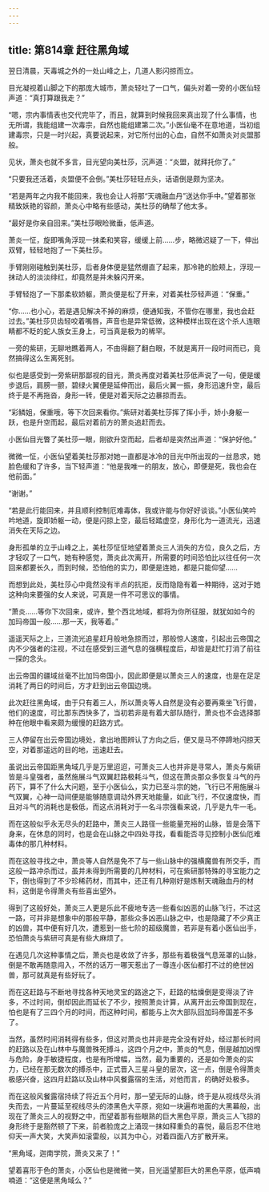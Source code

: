 ```yaml
---
---
---
```

title: 第814章 赶往黑角域
---



翌日清晨，天毒城之外的一处山峰之上，几道人影闪掠而立。

目光凝视着山脚之下的那庞大城市，萧炎轻吐了一口气，偏头对着一旁的小医仙轻声道：“真打算跟我走？”

“嗯，宗内事情表也交代完毕了，而且，就算到时候我回来真出现了什么事情，也无所谓，我能组建一次毒宗，自然也能组建第二次。”小医仙毫不在意地道，当初组建毒宗，只是一时兴起，真要说起来，对它所付出的心血，自然不如萧炎对炎盟那般。

见状，萧炎也就不多言，目光望向美杜莎，沉声道：“炎盟，就拜托你了。”

“只要我还活着，炎盟便不会倒。”美杜莎轻轻点头，话语倒是颇为坚决。

“若是两年之内我不能回来，我也会让人将那“天魂融血丹”送达你手中。”望着那张精致妖艳的容颜，萧炎心中略有些感动，美杜莎的确帮了他太多。

“最好是你亲自回来。”美杜莎眼睑微垂，低声道。

萧炎一怔，旋即嘴角浮现一抹柔和笑容，缓缓上前……步，略微迟疑了一下，伸出双臂，轻轻地抱了一下美杜莎。

手臂刚刚碰触到美杜莎，后者身体便是猛然绷直了起来，那冷艳的脸颊上，浮现一抹动人的淡淡绯红，却竟然是并未躲闪开来。

手臂轻抱了一下那柔软娇躯，萧炎便是松了开来，对着美杜莎轻声道：“保重。”

“你……也小心，若是遇见解决不掉的麻烦，便通知我，不管你在哪里，我也会赶过去。”美杜莎贝齿轻咬着嘴唇，声音也是异常低微，这种模样出现在这个杀人连眼睛都不眨的蛇人族女王身上，可当真是极为的稀罕。

一旁的紫研，无聊地瞧着两人，不由得翻了翻白眼，不就是离开一段时间而已，竟然搞得这么生离死别。

似也是感受到一旁紫研那鄙视的目光，萧炎再度对着美杜莎低声说了一句，便是缓步退后，肩膀一颤，碧绿火翼便是延伸而出，最后火翼一振，身形迅速升空，最后终于是不再拖沓，身形一转，便是对着天际之边暴掠而去。

“彩鳞姐，保重哦，等下次回来看你。”紫研对着美杜莎挥了挥小手，娇小身躯一跃，也是升空而起，最后对着前方的萧炎追赶而去。

小医仙目光瞥了美杜莎一眼，刚欲升空而起，后者却是突然出声道：“保护好他。”

微微一怔，小医仙望着美杜莎那对她一直都是冰冷的目光中所出现的一丝恳求，她脸色缓和了许多，当下轻声道：“他是我唯一的朋友，放心，即便是死，我也会在他前面。”

“谢谢。”

“若是此行能回来，并且顺利控制厄难毒体，我或许能与你好好谈谈。”小医仙笑吟吟地道，旋即娇躯一动，便是闪掠上空，最后轻踏虚空，身形化为一道流光，迅速消失在天际之边。

身形孤单的立于山峰之上，美杜莎怔怔地望着萧炎三人消失的方位，良久之后，方才轻叹了一口气，她有种感觉，萧炎此次离开，所需要的时间恐怕比以往任何一次回来都要长久，而到时候，恐怕他的实力，即便是连她，都是只能仰望……

而想到此处，美杜莎心中竟然没有半点的抗拒，反而隐隐有着一种期待，这对于她这种向来要强的女人来说，可真是一件不可思议的事情。

“萧炎……等你下次回来，或许，整个西北地域，都将为你所征服，就犹如如今的加玛帝国一般……那一天，我等着。”

遥遥天际之上，三道流光追星赶月般地急掠而过，那般惊人速度，引起出云帝国之内不少强者的注视，不过在感受到三道气息的强横程度后，却皆是赶忙打消了前往一探的念头。

出云帝国的疆域丝毫不比加玛帝国小，因此即便是以萧炎三人的速度，也是在足足消耗了两日的时间后，方才赶到出云帝国边境。

此次赶往黑角域，由于只有着三人，所以萧炎等人自然是没有必要再乘坐飞行兽，他们的速度，可比那东西快多了，当初若非是有着大部队随行，萧炎也不会选择那种在他眼中看来颇为缓慢的赶路方式。

三人停留在出云帝国边境处，拿出地图辨认了方向之后，便又是马不停蹄地闪掠天空，对着那遥远的目的地，迅速赶去。

虽说出云帝国距黑角域几乎是万里迢迢，可萧炎三人也并非是寻常人，萧炎与紫研皆是斗皇强者，虽然施展斗气双翼赶路极耗斗气，但这在萧炎那众多恢复斗气的丹药下，算不了什么大问题，至于小医仙么，实力已至斗宗的她，飞行已不用施展斗气双翼，心神一动间便是能够随意调动外界天地能量，如此飞行，不仅速度快，而且对斗气的消耗也是极低，而这点消耗对于一名斗宗强看来说，几乎是九牛一毛。

而在这般似乎永无尽头的赶路中，萧炎三人路径一些能量充裕的山脉，皆是会落下身来，在休息的同时，也是会在山脉之中四处寻找，看看能否寻见控制小医仙厄难毒体的那几种材料。

而在这般寻找之中，萧炎等人自然是免不了与一些山脉中的强横魔兽有所交手，而这般一路冲杀而过，虽并未得到所需要的几种材料，可在紫研那特殊的寻宝能力之下，倒也得到了不少珍稀药材，而其中，还正有几种刚好是炼制天魂融血丹的材料，这倒是令得萧炎有些喜出望外。

得到了这般好处，萧炎三人更是乐此不疲地专选一些看似凶恶的山脉飞行，不过这一路，可并非是想象中的那般平静，那些众多凶恶山脉之中，也是隐藏了不少真正的凶兽，其中便有好几次，遭惹到一些七阶的超级魔兽，若非是有着小医仙出手，恐怕萧炎与紫研可真是有些大麻烦了。

在遇见几次这种事情之后，萧炎也是收敛了许多，那些有着极强气息笼罩的山脉，倒是不敢再随意闯入，不然的话万一哪天惹出了一尊连小医仙都打不过的绝世凶兽，那可就真是有些好玩了。

而在这赶路与不断地寻找各种天地灵宝的路途之下，赶路的枯燥倒是变得淡了许多，不过时间，倒却因此而延长了不少，按照萧炎计算，从离开出云帝国到现在，怕也是有了三四个月的时间，而这种时间，都能与上次大部队回加玛帝国差不多了。

当然，虽然时间消耗得有些多，但这对萧炎也并非是完全没有好处，经过那长时间的赶路以及在山林中与魔兽殊死搏斗，这四个月之中，萧炎的气息，倒是越加凶悍与危险，身手敏捷程度，也是有所增幅，当然，最为重要的，还是如今萧炎的实力，已经在那无数次的搏杀中，正式晋入三星斗皇的层次，这一点，倒是令得萧炎极感兴奋，这四月赶路以及山林中风餐露宿的生活，对他而言，的确好处极多。

而在这般风餐露宿持续了将近五个月时，那一望无际的山脉，终于是从视线尽头消失而去，一片蔓延至视线尽头的漆黑色大平原，宛如一块遍布地面的大黑幕般，出现在了萧炎三人的视野之中，而望着那有些眼熟的巨大黑色平原，萧炎三人飞掠的身形终于是豁然顿了下来，前者脸庞之上涌现一抹如释重负的喜悦，最后忍不住地仰天一声大笑，大笑声如滚雷般，以其为中心，对着四面八方扩散开来。

“黑角域，迦南学院，萧炎又来了！”

望着喜形于色的萧炎，小医仙也是微微一笑，目光遥望那巨大的黑色平原，低声喃喃道：“这便是黑角域么？”